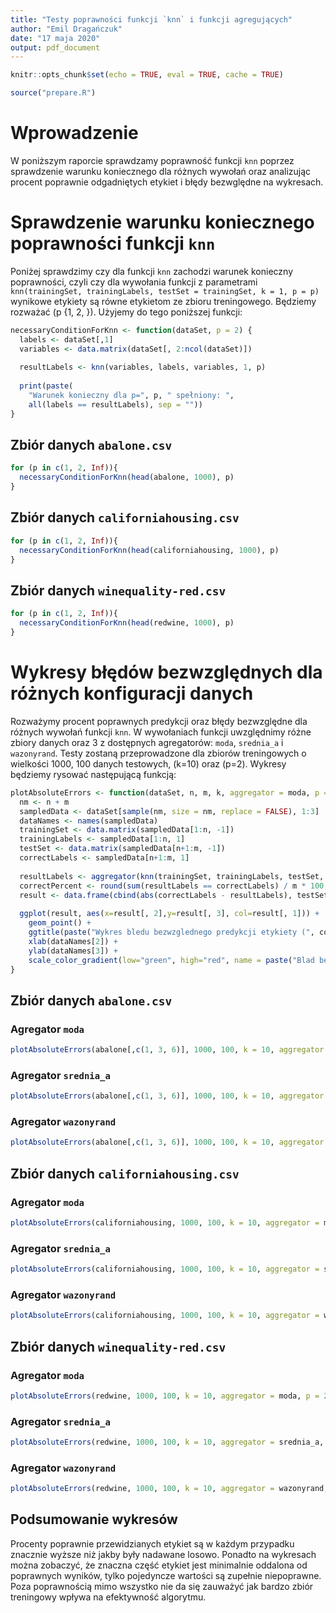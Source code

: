 ---
title: "Testy poprawności funkcji `knn` i funkcji agregujących"
author: "Emil Dragańczuk"
date: "17 maja 2020"
output: pdf_document
---

```{r setup, include=FALSE}
knitr::opts_chunk$set(echo = TRUE, eval = TRUE, cache = TRUE)

source("prepare.R")
```

# Wprowadzenie
W poniższym raporcie sprawdzamy poprawność funkcji `knn` poprzez sprawdzenie warunku koniecznego dla różnych wywołań oraz analizując procent poprawnie odgadniętych etykiet i błędy bezwględne na wykresach. 

# Sprawdzenie warunku koniecznego poprawności funkcji `knn`
Poniżej sprawdzimy czy dla funkcji `knn` zachodzi warunek konieczny poprawności, czyli czy dla wywołania funkcji z parametrami `knn(trainingSet, trainingLabels, testSet = trainingSet, k = 1, p = p)` wynikowe etykiety są równe etykietom ze zbioru treningowego. Będziemy rozważać \(p \in \{1, 2, \infty\}\). Użyjemy do tego poniższej funkcji:

``` {r necessaryConditionForKnn, eval=FALSE}
necessaryConditionForKnn <- function(dataSet, p = 2) {
  labels <- dataSet[,1]
  variables <- data.matrix(dataSet[, 2:ncol(dataSet)])
  
  resultLabels <- knn(variables, labels, variables, 1, p)
  
  print(paste(
    "Warunek konieczny dla p=", p, " spełniony: ",
    all(labels == resultLabels), sep = ""))
}
```

## Zbiór danych `abalone.csv`

``` {r abaloneNecessary}
for (p in c(1, 2, Inf)){
  necessaryConditionForKnn(head(abalone, 1000), p)
}
```

## Zbiór danych `californiahousing.csv`

``` {r californiaNecessary}
for (p in c(1, 2, Inf)){
  necessaryConditionForKnn(head(californiahousing, 1000), p)
}
```

## Zbiór danych `winequality-red.csv`

``` {r redwineNecessary}
for (p in c(1, 2, Inf)){
  necessaryConditionForKnn(head(redwine, 1000), p)
}
```

# Wykresy błędów bezwzględnych dla różnych konfiguracji danych

Rozważymy procent poprawnych predykcji oraz błędy bezwzględne dla różnych wywołań funkcji `knn`. W wywołaniach funkcji uwzględnimy różne zbiory danych oraz 3 z dostępnych agregatorów: `moda`, `srednia_a` i `wazonyrand`. Testy zostaną przeprowadzone dla zbiorów treningowych o wielkości 1000, 100 danych testowych, \(k=10\) oraz \(p=2\). Wykresy będziemy rysować następującą funkcją:

``` {r plotFun, eval=FALSE}
plotAbsoluteErrors <- function(dataSet, n, m, k, aggregator = moda, p = 2){
  nm <- n + m
  sampledData <- dataSet[sample(nm, size = nm, replace = FALSE), 1:3]
  dataNames <- names(sampledData)
  trainingSet <- data.matrix(sampledData[1:n, -1])
  trainingLabels <- sampledData[1:n, 1]
  testSet <- data.matrix(sampledData[n+1:m, -1])
  correctLabels <- sampledData[n+1:m, 1]
  
  resultLabels <- aggregator(knn(trainingSet, trainingLabels, testSet, k, p))
  correctPercent <- round(sum(resultLabels == correctLabels) / m * 100, 1)
  result <- data.frame(cbind(abs(correctLabels - resultLabels), testSet))
  
  ggplot(result, aes(x=result[, 2],y=result[, 3], col=result[, 1])) +
    geom_point() +
    ggtitle(paste("Wykres bledu bezwzglednego predykcji etykiety (", correctPercent, "% poprawnych)", sep = "")) +
    xlab(dataNames[2]) +
    ylab(dataNames[3]) +
    scale_color_gradient(low="green", high="red", name = paste("Blad bezwzgledny predykcji etykiety", dataNames[1]))
}
```

## Zbiór danych `abalone.csv`

### Agregator `moda`

``` {r abaloneModaErr}
plotAbsoluteErrors(abalone[,c(1, 3, 6)], 1000, 100, k = 10, aggregator = moda, p = 2)
```

### Agregator `srednia_a`

``` {r abaloneSredniaErr}
plotAbsoluteErrors(abalone[,c(1, 3, 6)], 1000, 100, k = 10, aggregator = srednia_a, p = 2)
```

### Agregator `wazonyrand`

``` {r abaloneRandErr}
plotAbsoluteErrors(abalone[,c(1, 3, 6)], 1000, 100, k = 10, aggregator = wazonyrand, p = 2)
```

## Zbiór danych `californiahousing.csv`

### Agregator `moda`

``` {r californiaModaErr}
plotAbsoluteErrors(californiahousing, 1000, 100, k = 10, aggregator = moda, p = 2)
```

### Agregator `srednia_a`

``` {r californiaSredniaErr}
plotAbsoluteErrors(californiahousing, 1000, 100, k = 10, aggregator = srednia_a, p = 2)
```

### Agregator `wazonyrand`

``` {r californiaRandErr}
plotAbsoluteErrors(californiahousing, 1000, 100, k = 10, aggregator = wazonyrand, p = 2)
```

## Zbiór danych `winequality-red.csv`

### Agregator `moda`

``` {r redwineModaErr}
plotAbsoluteErrors(redwine, 1000, 100, k = 10, aggregator = moda, p = 2)
```

### Agregator `srednia_a`

``` {r redwineSredniaErr}
plotAbsoluteErrors(redwine, 1000, 100, k = 10, aggregator = srednia_a, p = 2)
```

### Agregator `wazonyrand`

``` {r redwineRandErr}
plotAbsoluteErrors(redwine, 1000, 100, k = 10, aggregator = wazonyrand, p = 2)
```

## Podsumowanie wykresów

Procenty poprawnie przewidzianych etykiet są w każdym przypadku znacznie wyższe niż jakby były nadawane losowo. Ponadto na wykresach można zobaczyć, że znaczna część etykiet jest minimalnie oddalona od poprawnych wyników, tylko pojedyncze wartości są zupełnie niepoprawne. Poza poprawnością mimo wszystko nie da się zauważyć jak bardzo zbiór treningowy wpływa na efektywność algorytmu.